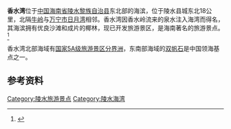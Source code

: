 {{coord|18|34|10|N|110|9|26|E|region:CN_type:waterbody|display=title}}
{{Location map+ |China Hainan |width=300 |float=right |caption=<div style="text-align: center;">香水湾在海南省的位置</div>|places=
{{Location map~ |China Hainan |lat=18.541466|long=110.123463|label=香水湾 |position=right}}
{{Location map~ |China Hainan |lat=18.50761|long=110.034828|label=[[陵水黎族自治县|陵水]]|position=left}}
{{Location map~ |China Hainan |lat=18.256089 |long=109.503365|label=[[三亚市|三亚]]|position=left}}
{{Location map~ |China Hainan |lat=20.006903|long=110.310516|label=[[海口市|海口]] |position=right}}
}}
'''香水湾'''位于[[中国|中国]][[海南省|海南省]][[陵水黎族自治县|陵水黎族自治县]]东北部的海滨，位于陵水县城东北18公里，北隔[[牛岭_(海南省)|牛岭]]与[[万宁市|万宁市]][[日月湾|日月湾]]相邻。香水湾因香水岭流来的泉水注入海湾而得名，其海滨拥有优良沙滩和成片的椰林，现已开发旅游景区，是海南著名的旅游景点。<ref>{{cite book zh |author=|title=《海南省地图册》|format=M |edition=1 |location=北京 |publisher=中国地图出版社 |date=2006 |pages=79 |id= ISBN 978-7-5031-2939-7}}</ref>

香水湾北部海域有[[国家5A级旅游景区|国家5A级旅游景区]][[分界洲|分界洲]]，东南部海域的[[双帆石|双帆石]]是中国领海基点之一。
{{gallery
|height=120|width=120|lines=1
|File:Xiangshui Bay and Fenjiezhou Island.jpg|夕阳下的香水湾和[[分界洲|分界洲]]
|File:Xiangshui Bay in Lingshui.jpg|朝阳下的香水湾海滨
|File:Xiangshui Bay and Shuangfanshi.jpg|香水湾和[[双帆石|双帆石]]
}}
==参考资料==
{{reflist}}
[[Category:陵水旅游景点|Category:陵水旅游景点]]
[[Category:陵水海湾|Category:陵水海湾]]